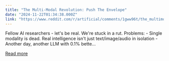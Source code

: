 ```yaml
---
title: "The Multi-Modal Revolution: Push The Envelope"
date: "2024-11-22T01:34:38.000Z"
link: "https://www.reddit.com/r/artificial/comments/1gww96t/the_multimodal_revolution_push_the_envelope/"
---
```


Fellow AI researchers - let's be real. We're stuck in a rut.
 Problems: - Single modality is dead. Real intelligence isn't just text/image/audio in isolation - Another day, another LLM with 0.1% bette...

[Read more](https://www.reddit.com/r/artificial/comments/1gww96t/the_multimodal_revolution_push_the_envelope/)
